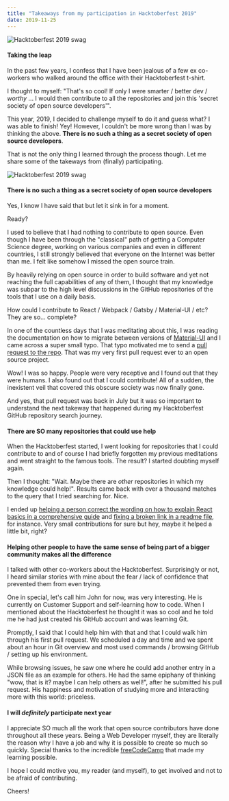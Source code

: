 ```yaml
---
title: "Takeaways from my participation in Hacktoberfest 2019"
date: 2019-11-25
---
```


![Hacktoberfest 2019 swag](./hackathonBanner.png)

#### Taking the leap

In the past few years, I confess that I have been jealous of a few ex co-workers who walked around the office with their Hacktoberfest t-shirt.

I thought to myself: "That's so cool! If only I were smarter / better dev / _worthy_ ... I would then contribute to all the repositories and join this 'secret society of open source developers'".

This year, 2019, I decided to challenge myself to do it and guess what? I was able to finish! Yey! However, I couldn't be more wrong than I was by thinking the above. **There is no such a thing as a secret society of open source developers**.

That is not the only thing I learned through the process though. Let me share some of the takeways from (finally) participating.

![Hacktoberfest 2019 swag](./hackathonSwag.jpg)



#### There is no such a thing as a secret society of open source developers



Yes, I know I have said that but let it sink in for a moment.

Ready?

I used to believe that I had nothing to contribute to open source. Even though I have been through the "classical" path of getting a Computer Science degree, working on various companies and even in different countries, I still strongly believed that everyone on the Internet was better than me. I felt like somehow I missed the open source train.

By heavily relying on open source in order to build software and yet not reaching the full capabilities of any of them, I thought that my knowledge was subpar to the high level discussions in the GitHub repositories of the tools that I use on a daily basis.

How could I contribute to React / Webpack / Gatsby / Material-UI / etc? They are so... complete?

In one of the countless days that I was meditating about this, I was reading the documentation on how to migrate between versions of [Material-UI](https://material-ui.com/) and I came across a super small typo. That typo motivated me to send a [pull request to the repo](https://github.com/mui-org/material-ui/pull/16553). That was my very first pull request ever to an open source project.

Wow! I was so happy. People were very receptive and I found out that they were humans. I also found out that I could contribute! All of a sudden, the inexistent veil that covered this obscure society was now finally gone.

And yes, that pull request was back in July but it was so important to understand the next takeway that happened during my Hacktoberfest GitHub repository search journey.



#### There are SO many repositories that could use help



When the Hacktoberfest started, I went looking for repositories that I could contribute to and of course I had briefly forgotten my previous meditations and went straight to the famous tools. The result? I started doubting myself again.

Then I thought: "Wait. Maybe there are _other_ repositories in which my knowledge could help!". Results came back with over a thousand matches to the query that I tried searching for. Nice.

I ended up [helping a person correct the wording on how to explain React basics in a comprehensive guide](https://github.com/Swap76/ReactJSBasics/pull/10) and  [fixing a broken link in a readme file](https://github.com/lnfnunes/404-PageNotFound/pull/117), for instance. Very small contributions for sure but hey, maybe it helped a little bit, right?



#### Helping other people to have the same sense of being part of a bigger community makes all the difference



I talked with other co-workers about the Hacktoberfest. Surprisingly or not, I heard similar stories with mine about the fear / lack of confidence that prevented them from even trying.

One in special, let's call him John for now, was very interesting. He is currently on Customer Support and self-learning how to code. When I mentioned about the Hacktoberfest he thought it was so cool and he told me he had just created his GitHub account and was learning Git.

Promptly, I said that I could help him with that and that I could walk him through his first pull request. We scheduled a day and time and we spent about an hour in Git overview and most used commands / browsing GitHub / setting up his environment.

While browsing issues, he saw one where he could add another entry in a JSON file as an example for others. He had the same epiphany of thinking "wow, that is it? maybe I can help others as well!", after he submitted his pull request. His happiness and motivation of studying more and interacting more with this world: priceless.



#### I will _definitely_ participate next year



I appreciate SO much all the work that open source contributors have done throughout all these years. Being a Web Developer myself, they are literally the reason why I have a job and why it is possible to create so much so quickly. Special thanks to the incredible [freeCodeCamp](https://learn.freecodecamp.org/) that made my learning possible.

I hope I could motive you, my reader (and myself), to get involved and not to be afraid of contributing.

Cheers!
